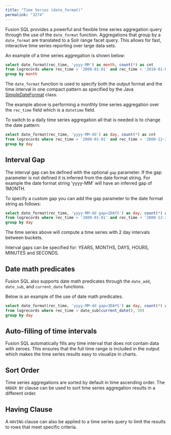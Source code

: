 ```yaml
---
title: "Time Series (date_format)"
permalink: "3274"
---
```


Fusion SQL provides a powerful and flexible time series aggregation query through the use of the `date_format` function. Aggregations that group by a `date_format` are translated to a Solr range facet query. This allows for fast, interactive time series reporting over large data sets.

An example of a time series aggregation is shown below:

```sql
select date_format(rec_time, 'yyyy-MM') as month, count(*) as cnt
from logrecords where rec_time > '2000-01-01' and rec_time < '2010-01-01'
group by month
```

The `date_format` function is used to specify both the output format and the time interval in one compact pattern as specified by the Java
[SimpleDateFormat](https://docs.oracle.com/javase/8/docs/api/java/text/SimpleDateFormat.html) class.

The example above is performing a monthly time series aggregation over the `rec_time` field which is a `datetime` field.

To switch to a daily time series aggregation all that is needed is to change the date pattern:

```sql
select date_format(rec_time, 'yyyy-MM-dd') as day, count(*) as cnt
from logrecords where rec_time > '2000-01-01' and rec_time < '2000-12-31'
group by day
```

## Interval Gap

The interval gap can be defined with the optional `gap` parameter. If the gap parameter is not
defined it is inferred from the date format string. For example the date format string 'yyyy-MM'
will have an inferred gap of 1MONTH.

To specify a custom gap you can add the gap parameter to the date format string as follows:

```sql
select date_format(rec_time, 'yyyy-MM-dd gap=2DAYS') as day, count(*) as cnt
from logrecords where rec_time > '2000-01-01' and rec_time < '2000-12-31'
group by day
```

The time series above will compute a time series with 2 day intervals between buckets.

Interval gaps can be specified for: YEARS, MONTHS, DAYS, HOURS, MINUTES and SECONDS.

## Date math predicates

Fusion SQL also supports date math predicates through the `date_add`, `date_sub`, and `current_date` functions.

Below is an example of the use of date math predicates.

```sql
select date_format(rec_time, 'yyyy-MM-dd gap=3DAYS') as day, count(*) as cnt
from logrecords where rec_time > date_sub(current_date(), 30)
group by day
```

## Auto-filling of time intervals

Fusion SQL automatically fills any time interval that does not contain data with zeroes. This ensures that the full time range is included in the output
which makes the time series results easy to visualize in charts.

## Sort Order

Time series aggregations are sorted by default in time ascending order. The `ORDER BY` clause can be used to sort time series aggregation results in
a different order.

## Having Clause

A `HAVING` clause can also be applied to a time series query to limit the results to rows that meet specific criteria.